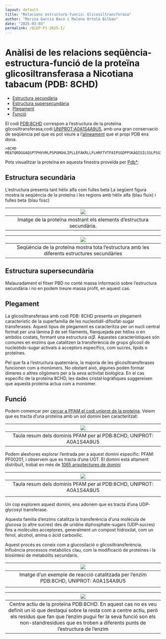 ---
layout: default
title: "Relacions estructura-funció: Glicosiltransferasa"
author: "Marina Garcia Baco i Malena Ortolà Bilbao"
date: "2025-03-03"
permalink: /QiEP-P1-2025-I/
---

 <head>
    <meta charset="utf-8">
    <title>{{ page.title }}</title>
<script src="https://cdn.jsdelivr.net/npm/babel-polyfill/dist/polyfill.min.js"></script>
    <!-- Web component polyfill (only loads what it needs) -->
<script src="https://cdn.jsdelivr.net/npm/@webcomponents/webcomponentsjs/webcomponents-lite.js" charset="utf-8"></script>
    <!-- Required to polyfill modern browsers as code is ES5 for IE... -->
<script src="https://cdn.jsdelivr.net/npm/@webcomponents/webcomponentsjs/custom-elements-es5-adapter.js" charset="utf-8"></script>

<link rel="stylesheet" type="text/css" href="https://www.ebi.ac.uk/pdbe/pdb-component-library/css/pdbe-molstar-1.2.1.css">
<script type="text/javascript" src="https://www.ebi.ac.uk/pdbe/pdb-component-library/js/pdbe-molstar-component-1.2.1.js"></script>
<style>
        #myViewer{
          float:none;
          width:400px;
          height:400px;
          position:relative;
        }
    </style>
  </head>
  
<h1> Anàlisi de les relacions seqüència-estructura-funció de la proteïna glicosiltransferasa a Nicotiana tabacum (PDB: 8CHD)</h1>

- [Estructura secundària](#estructura-secundària)
- [Estructura supersecundària](#estructura-supersecundària)
- [Plegament](#plegament)
- [Funció](#funció)


 El codi [PDB:8CHD](https://www.rcsb.org/structure/8CHD) correspon a l'estructura de la proteïna glicosiltransferasa,codi [UNIPROT:A0A1S4A9U5](https://www.uniprot.org/uniprot/A0A1S4A9U5), amb una gran conservació de seqüència pel que es pot veure a l'[alineament](https://www.rcsb.org/uniprot/A0A1S4A9U5) que el propi PDB ens dona.
```fasta
>8CHD
MEATQRDGGAQSPTPHVVMLPSPGMGHLIPLLEFAKRLLFLHRFTVTFAIPSGDPPSKAQISILSSLPSGIDYVFLPPVNFHDLPKDTKAGVFIVLAVARSLPSFRDLFKSMVANTNLVALVVDQFGTDAFDVAREFNVSPYIFFPCAAMTLSFLLRLPEFDETVAGEYRELPEPIRLSGCAPIPGKDLAGPFHDRENDAYKLFLHNAKRYALADGIFLNSFPELEPGAIKALLEEESRKPLVHPVGPLVQIDSSGSEEGAECLKWLEEQPHGSVLFVSFGSGGALSSDQINELALGLEMSGHRFIWVVRSPSDEAANASFFSVHSQNDPLSFLPEGFLEGTRGRSVVVPSWAPQAQILSHSSTGGFLSHCGWNSTLESVVYGVPLIAWPLYAEQKMNAILLTEDIKAALRPKINEESGLIEKEEIAEVVKELFEGEDGKRVRAKMEELKDAAVRVLGEDGSSSTLSEVVQKWKRKISG
```

Pots visualitzar la proteïna en aquesta finestra proveïda per [Pdb*](https://www.rcsb.org/3d-view/8chd):

  
## Estructura secundària

L'estructura presenta tant hèlix alfa com fulles beta
La següent figura mostra la seqüència de la proteïna i les regions amb hèlix alfa (blau fluix) i fulles beta (blau fosc)

|![](./8CHD_2nd.png)|
|:--:|
|Imatge de la proteïna mostrant els elements d'estructura secundària.|


|![](./estructura_8CHD.png)|
|:--:|
|Seqüència de la proteïna mostra tota l'estructura amb les diferents estructures secundàries|
## Estructura supersecundària

Malauradament el fitxer PBD no conté massa informació sobre l'estructura secundària i no en podem treure massa profit, en aquest cas.

## Plegament

La glicosiltransferasa amb codi PDB: 8CHD presenta un plegament característic de la superfamília de les nucleotidil-difosfat-sugar transferases. Aquest tipus de plegament es caracteritza per un nucli central format per una làmina β de set filaments, flanquejada per hèlixs α en ambdós costats, formant una estructura $\alpha/\beta$. 
Aquestes característiques són comunes en enzims que catalitzen la transferència de grups glicosil de nucleòtids-sugar activats a acceptors específics, com sucres, lípids o proteïnes.

Pel que fa a l'estructura quaternària, la majoria de les glicosiltransferases funcionen com a monòmers. No obstant això, algunes poden formar dímeres o altres oligòmers per a la seva activitat biològica. En el cas específic de la proteïna 8CHD, les dades cristal·logràfiques suggereixen que aquesta proteïna actua com a monòmer.

## Funció
Podem començar per [cercar a PFAM el codi uniprot de la proteïna](https://www.ebi.ac.uk/interpro/protein/UniProt/A0A1S4A9U5/entry/pfam/#table). Veiem que es tracta d'una proteïna amb un sol domini ben caracteritzat:

|![](./pfam_domini.png)|
|:--:|
|Taula resum dels dominis PFAM per al PDB:8CHD, UNIPROT: A0A1S4A9U5|

Podem aleshores explorar l'entrada per a aquest domini específic: PFAM: PF00201, i observem que es tracta d'una UGT. El domini està altament distribuït, trobat en més de [1065 arquitectures de domini](https://www.ebi.ac.uk/interpro/entry/pfam/PF00201/domain_architecture/)

|![](./dominis_diferents.png)|
|:--:|
|Taula resum dels dominis PFAM per al PDB:8CHD, UNIPROT: A0A1S4A9U5
|

Un cop explorem aquest domini, ens adonem que es tracta d’una UDP-glycosyl transferase. 

Aquesta familia d’enzims catalitza la transferència d’una molècula de glucosa (o altre sucres) des de uridine diphosphate-sugars (UDP-sucres) fins a molècules acceptores, generalment un compost hidroxilat, com un fenol, alcohol, amina o àcid carboxílic. 

Aquest procés es coneix com a glucosilació o glicosiltransferència.
Influència processos metabòlics clau, com la modificació de proteïnes i la biosíntesi de metabòlits secundaris.

|![](./reaccio.png)|
|:--:|
|Imatge d'un exemple de reacció catalitzada per l'enzim PDB:8CHD, UNIPROT: A0A1S4A9U5
|


|![](./centre_actiu.png)|
|:--:|
|Centre actiu de la proteïna PDB:8CHD. En aquest cas no es veu definit un ió que destaqui sobre la resta com a centre actiu, però els residus que fan que l'enzim pugui fer la seva funció son els non-standresidues que es troben a diferents punts de l'estructura de l'enzim|

